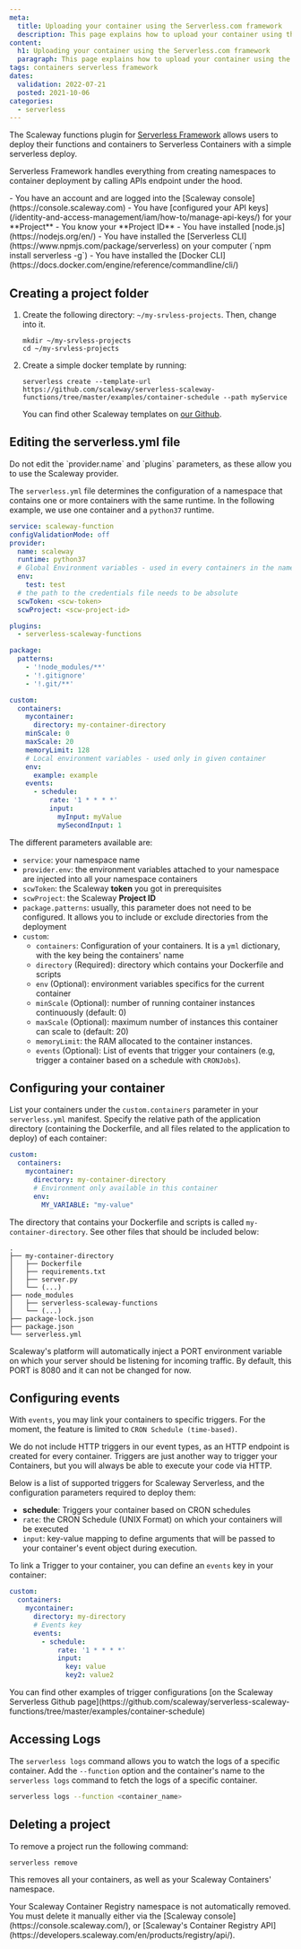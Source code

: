 ```yaml
---
meta:
  title: Uploading your container using the Serverless.com framework
  description: This page explains how to upload your container using the Serverless.com framework.
content:
  h1: Uploading your container using the Serverless.com framework
  paragraph: This page explains how to upload your container using the Serverless.com framework.
tags: containers serverless framework 
dates:
  validation: 2022-07-21
  posted: 2021-10-06
categories:
  - serverless
---
```


The Scaleway functions plugin for [Serverless Framework](https://serverless.com/) allows users to deploy their functions and containers to Serverless Containers with a simple serverless deploy.

Serverless Framework handles everything from creating namespaces to container deployment by calling APIs endpoint under the hood.

<Macro id="iam-requirements" />

<Message type="requirement">
  - You have an account and are logged into the [Scaleway console](https://console.scaleway.com)  
  - You have [configured your API keys](/identity-and-access-management/iam/how-to/manage-api-keys/) for your **Project**
  - You know your **Project ID**
  - You have installed [node.js](https://nodejs.org/en/)
  - You have installed the [Serverless CLI](https://www.npmjs.com/package/serverless) on your computer (`npm install serverless -g`)
  - You have installed the [Docker CLI](https://docs.docker.com/engine/reference/commandline/cli/)
</Message>

## Creating a project folder

1. Create the following directory: `~/my-srvless-projects`. Then, change into it.
    ```
    mkdir ~/my-srvless-projects
    cd ~/my-srvless-projects
    ```
2. Create a simple docker template by running: 
    ```
    serverless create --template-url https://github.com/scaleway/serverless-scaleway-functions/tree/master/examples/container-schedule --path myService
    ```

    You can find other Scaleway templates on [our Github](https://github.com/scaleway/serverless-scaleway-functions/tree/master/examples).

## Editing the serverless.yml file

<Message type="important">
  Do not edit the `provider.name` and `plugins` parameters, as these allow you to use the Scaleway provider.
</Message>

The `serverless.yml` file determines the configuration of a namespace that contains one or more containers with the same runtime. In the following example, we use one container and a `python37` runtime.

```yml
service: scaleway-function
configValidationMode: off
provider:
  name: scaleway
  runtime: python37
  # Global Environment variables - used in every containers in the namespace
  env:
    test: test
  # the path to the credentials file needs to be absolute
  scwToken: <scw-token>
  scwProject: <scw-project-id>

plugins:
  - serverless-scaleway-functions

package:
  patterns:
    - '!node_modules/**'
    - '!.gitignore'
    - '!.git/**'

custom:
  containers:
    mycontainer:
      directory: my-container-directory
    minScale: 0
    maxScale: 20
    memoryLimit: 128
    # Local environment variables - used only in given container
    env: 
      example: example
    events:
      - schedule:
          rate: '1 * * * *'
          input:
            myInput: myValue
            mySecondInput: 1
``` 

The different parameters available are:
- `service`: your namespace name
- `provider.env`: the environment variables attached to your namespace are injected into all your namespace containers
- `scwToken`: the Scaleway **token** you got in prerequisites
- `scwProject`: the Scaleway **Project ID** 
- `package.patterns`: usually, this parameter does not need to be configured. It allows you to include or exclude directories from the deployment
- `custom`: 
  - `containers`: Configuration of your containers. It is a `yml` dictionary, with the key being the containers' name
  - `directory` (Required): directory which contains your Dockerfile and scripts
  - `env` (Optional): environment variables specifics for the current container
  - `minScale` (Optional): number of running container instances continuously (default: 0)
  - `maxScale` (Optional): maximum number of instances this container can scale to (default: 20)
  - `memoryLimit`: the RAM allocated to the container instances. 
  - `events` (Optional): List of events that trigger your containers (e.g, trigger a container based on a schedule with `CRONJobs`). 

## Configuring your container 

List your containers under the `custom.containers` parameter in your `serverless.yml` manifest.
Specify the relative path of the application directory (containing the Dockerfile, and all files related to the application to deploy) of each container:

```yml
custom:
  containers:
    mycontainer:
      directory: my-container-directory
      # Environment only available in this container 
      env:
        MY_VARIABLE: "my-value"
```

The directory that contains your Dockerfile and scripts is called `my-container-directory`. See other files that should be included below:

```
.
├── my-container-directory
│   ├── Dockerfile
│   ├── requirements.txt
│   ├── server.py
│   └── (...)
├── node_modules
│   ├── serverless-scaleway-functions
│   └── (...)
├── package-lock.json
├── package.json
└── serverless.yml
```

<Message type="note">
  Scaleway's platform will automatically inject a PORT environment variable on which your server should be listening for incoming traffic. By default, this PORT is 8080 and it can not be changed for now.
</Message>


## Configuring events

With `events`, you may link your containers to specific triggers. For the moment, the feature is limited to `CRON Schedule (time-based)`.

<Message type="note">
  We do not include HTTP triggers in our event types, as an HTTP endpoint is created for every container. Triggers are just another way to trigger your Containers, but you will always be able to execute your code via HTTP.
</Message>

Below is a list of supported triggers for Scaleway Serverless, and the configuration parameters required to deploy them:
  - **schedule**: Triggers your container based on CRON schedules
  - `rate`: the CRON Schedule (UNIX Format) on which your containers will be executed
  - `input`: key-value mapping to define arguments that will be passed to your container's event object during execution.

To link a Trigger to your container, you can define an `events` key in your container:

```yml
custom:
  containers:
    mycontainer:
      directory: my-directory
      # Events key
      events:
        - schedule:
            rate: '1 * * * *'
            input:
              key: value
              key2: value2
```

<Message type="tip">
  You can find other examples of trigger configurations [on the Scaleway Serverless Github page](https://github.com/scaleway/serverless-scaleway-functions/tree/master/examples/container-schedule)
</Message>

## Accessing Logs

The `serverless logs` command allows you to watch the logs of a specific container.
Add the `--function` option and the container's name to the `serverless logs` command to fetch the logs of a specific container.

```bash
serverless logs --function <container_name>
```

## Deleting a project

To remove a project run the following command:

```bash
serverless remove
```

This removes all your containers, as well as your Scaleway Containers' namespace.

<Message type="note">
  Your Scaleway Container Registry namespace is not automatically removed. You must delete it manually either via the [Scaleway console](https://console.scaleway.com/), or [Scaleway's Container Registry API](https://developers.scaleway.com/en/products/registry/api/).
</Message>

